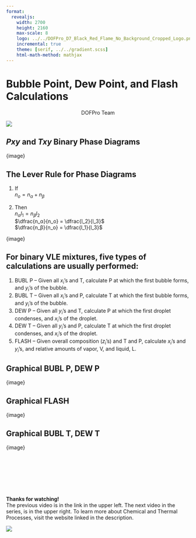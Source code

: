 ```yaml
---
format:
  revealjs:
    width: 2700
    height: 2160
    max-scale: 8
    logo: ../../DOFPro_D7_Black_Red_Flame_No_Background_Cropped_Logo.png
    incremental: true
    theme: [serif, ../../gradient.scss]
    html-math-method: mathjax
---
```


# Bubble Point, Dew Point, and Flash Calculations

::: {style="text-align: center;"}
DOFPro Team
:::

![](../../DOFPro_D7_Black_Red_Flame_No_Background_Cropped.png){.absolute left="22%" top="-55%"}


## $Pxy$ and $Txy$ Binary Phase Diagrams

{image}

## The Lever Rule for Phase Diagrams

 1. If </br> $n_o = n_α + n_β$

 2. Then </br> $n_α l_1 = n_β l_2$ </br> $\dfrac{n_α}{n_o} = \dfrac{l_2}{l_3}$ </br> $\dfrac{n_β}{n_o} = \dfrac{l_1}{l_3}$

 {image}

## For binary VLE mixtures, five types of calculations are usually performed:

 1. BUBL P – Given all $x_i$’s and T, calculate P at which the first
bubble forms, and $y_i$’s of the bubble.
 2. BUBL T – Given all $x_i$’s and P, calculate T at which the first
bubble forms, and $y_i$’s of the bubble.
 3. DEW P – Given all $y_i$’s and T, calculate P at which the first
droplet condenses, and $x_i$’s of the droplet.
 4. DEW T – Given all $y_i$’s and P, calculate T at which the first
droplet condenses, and $x_i$’s of the droplet.
 5. FLASH – Given overall composition ($z_i$’s) and T and P, calculate
$x_i$’s and $y_i$’s, and relative amounts of vapor, V, and liquid, L.

## Graphical BUBL P, DEW P

{image}

## Graphical FLASH

{image}

## Graphical BUBL T, DEW T

{image}

#

::: {.centered}
 </br></br></br></br></br>**Thanks for watching!** </br> The previous video is in the link in the upper left. The next video in the series, is in the upper right. To learn more about Chemical and Thermal Processes, visit the website linked in the description.
:::

![](../../DOFPro_D7_Black_Red_Flame_No_Background_Cropped.png){.absolute left="20%" top="100%"}
